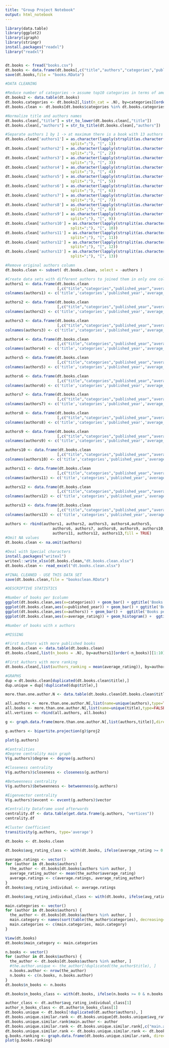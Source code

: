 ```yaml
---
title: "Group Project Notebook"
output: html_notebook
---
```


```r
library(data.table)
library(ggplot2)
library(igraph)
library(stringr)
install.packages("readxl")
library("readxl")


dt.books <- fread("books.csv")
dt.books <- data.frame(dt.books[,c("title","authors","categories","published_year","average_rating")])
save(dt.books,file = "books.RData")
```

```r
#DATA CLEANING

#Reduce number of categories -> assume top10 categories in terms of amount of books published
dt.books2 <- data.table(dt.books)
dt.books.categories <- dt.books2[,list(n_cat = .N), by=categories][order(-n_cat)][1:50]
dt.books.clean <- dt.books[dt.books$categories %in% dt.books.categories[,categories],]

#Normalize title and authors names
dt.books.clean[,"title"] = str_to_lower(dt.books.clean[,"title"])
dt.books.clean[,"authors"] = str_to_title(dt.books.clean[,"authors"])

#Separate authors 1 by 1 -> at maximum there is a book with 13 authors
dt.books.clean['authors1'] = as.character(lapply(strsplit(as.character(dt.books.clean[,"authors"]), 
                             split=";"), "[", 1))
dt.books.clean['authors2'] = as.character(lapply(strsplit(as.character(dt.books.clean[,"authors"]), 
                             split=";"), "[", 2))
dt.books.clean['authors3'] = as.character(lapply(strsplit(as.character(dt.books.clean[,"authors"]), 
                             split=";"), "[", 3))
dt.books.clean['authors4'] = as.character(lapply(strsplit(as.character(dt.books.clean[,"authors"]), 
                             split=";"), "[", 4))
dt.books.clean['authors5'] = as.character(lapply(strsplit(as.character(dt.books.clean[,"authors"]), 
                             split=";"), "[", 5))
dt.books.clean['authors6'] = as.character(lapply(strsplit(as.character(dt.books.clean[,"authors"]), 
                             split=";"), "[", 6))
dt.books.clean['authors7'] = as.character(lapply(strsplit(as.character(dt.books.clean[,"authors"]), 
                             split=";"), "[", 7))
dt.books.clean['authors8'] = as.character(lapply(strsplit(as.character(dt.books.clean[,"authors"]), 
                             split=";"), "[", 8))
dt.books.clean['authors9'] = as.character(lapply(strsplit(as.character(dt.books.clean[,"authors"]), 
                             split=";"), "[", 9))
dt.books.clean['authors10'] = as.character(lapply(strsplit(as.character(dt.books.clean[,"authors"]), 
                             split=";"), "[", 10))
dt.books.clean['authors11'] = as.character(lapply(strsplit(as.character(dt.books.clean[,"authors"]), 
                             split=";"), "[", 11))
dt.books.clean['authors12'] = as.character(lapply(strsplit(as.character(dt.books.clean[,"authors"]), 
                             split=";"), "[", 12))
dt.books.clean['authors13'] = as.character(lapply(strsplit(as.character(dt.books.clean[,"authors"]), 
                             split=";"), "[", 13))

#Remove original authors column
dt.books.clean <- subset( dt.books.clean, select = -authors )

#Create data sets with different authors to joined them in only one column
authors1 <- data.frame(dt.books.clean
                       [,c("title","categories","published_year","average_rating","authors1")])
colnames(authors1) <- c('title','categories','published_year','average_rating','authors')

authors2 <- data.frame(dt.books.clean
                       [,c("title","categories","published_year","average_rating","authors2")])
colnames(authors2) <- c('title','categories','published_year','average_rating','authors')

authors3 <- data.frame(dt.books.clean
                       [,c("title","categories","published_year","average_rating","authors3")])
colnames(authors3) <- c('title','categories','published_year','average_rating','authors')

authors4 <- data.frame(dt.books.clean
                       [,c("title","categories","published_year","average_rating","authors4")])
colnames(authors4) <- c('title','categories','published_year','average_rating','authors')

authors5 <- data.frame(dt.books.clean
                       [,c("title","categories","published_year","average_rating","authors5")])
colnames(authors5) <- c('title','categories','published_year','average_rating','authors')

authors6 <- data.frame(dt.books.clean
                       [,c("title","categories","published_year","average_rating","authors6")])
colnames(authors6) <- c('title','categories','published_year','average_rating','authors')

authors7 <- data.frame(dt.books.clean
                       [,c("title","categories","published_year","average_rating","authors7")])
colnames(authors7) <- c('title','categories','published_year','average_rating','authors')

authors8 <- data.frame(dt.books.clean
                       [,c("title","categories","published_year","average_rating","authors8")])
colnames(authors8) <- c('title','categories','published_year','average_rating','authors')

authors9 <- data.frame(dt.books.clean
                       [,c("title","categories","published_year","average_rating","authors9")])
colnames(authors9) <- c('title','categories','published_year','average_rating','authors')

authors10 <- data.frame(dt.books.clean
                       [,c("title","categories","published_year","average_rating","authors10")])
colnames(authors10) <- c('title','categories','published_year','average_rating','authors')

authors11 <- data.frame(dt.books.clean
                       [,c("title","categories","published_year","average_rating","authors11")])
colnames(authors11) <- c('title','categories','published_year','average_rating','authors')

authors12 <- data.frame(dt.books.clean
                       [,c("title","categories","published_year","average_rating","authors12")])
colnames(authors12) <- c('title','categories','published_year','average_rating','authors')

authors13 <- data.frame(dt.books.clean
                       [,c("title","categories","published_year","average_rating","authors13")])
colnames(authors13) <- c('title','categories','published_year','average_rating','authors')

authors <- rbind(authors1, authors2, authors3, authors4,authors5,
                     authors6, authors7, authors8, authors9, authors10,
                     authors11, authors12, authors13,fill = TRUE)
#Omit NA values
dt.books.clean <- na.omit(authors)

#Deal with Special characters
install.packages("writexl")
writexl::write_xlsx(dt.books.clean,"dt.books.clean.xlsx")
dt.books.clean <- read_excel("dt.books.clean.xlsx")

#FINAL CLEANED - USE THIS DATA SET
save(dt.books.clean,file = "booksclean.RData")
```

```r
#DESCRIPTIVE STATISTICS

#Number of books per $column
ggplot(dt.books.clean,aes(x=categories)) + geom_bar() + ggtitle('Books per Category')
ggplot(dt.books.clean,aes(x=published_year)) + geom_bar() + ggtitle('Books per Year published')
ggplot(dt.books.clean,aes(x=authors)) + geom_bar() +  ggtitle('Books per Author')
ggplot(dt.books.clean,aes(x=average_rating)) + geom_histogram() +  ggtitle('Books per Ranking')

#Number of books with x authors

#MISSING

#First Authors with more published books
dt.books.clean <- data.table(dt.books.clean)
dt.books.clean[,list(n_books = .N), by=authors1][order(-n_books)][1:10]

#First Authors with more ranking
dt.books.clean[,list(authors_ranking = mean(average_rating)), by=authors][order(-authors_ranking)][1:10]
```

```r
#GRAPHS
dup = dt.books.clean[duplicated(dt.books.clean$title),]
dup.unique = dup[!duplicated(dup$title),]

more.than.one.author.N <- data.table(dt.books.clean[dt.books.clean$title %in% dup.unique$title,][1:100,])

all.authors <- more.than.one.author.N[,list(name=unique(authors),type=TRUE)]
all.books <- more.than.one.author.N[,list(name=unique(title),type=FALSE)]
all.vertices <- rbind(all.authors, all.books)

g <- graph.data.frame(more.than.one.author.N[,list(authors,title)],directed=FALSE, vertices=all.vertices)

g.authors <- bipartite.projection(g)$proj2

plot(g.authors)
```

```r
#Centralities
#Degree centrality main graph
V(g.authors)$degree <- degree(g.authors)

#Closeness centrality
V(g.authors)$closeness <- closeness(g.authors)

#Betweenness centrality
V(g.authors)$betweenness <- betweenness(g.authors)

#Eigenvector centrality
V(g.authors)$evcent <- evcent(g.authors)$vector 

#Centrality Dataframe used afterwards
centrality.df <- data.table(get.data.frame(g.authors, "vertices"))
centrality.df
```

```r
#Cluster Coefficient
transitivity(g.authors, type='average')
```

```r
dt.books <- dt.books.clean

dt.books$avg_rating_class <- with(dt.books, ifelse(average_rating >= 0 & average_rating < 0.5, "[0-0.5[", ifelse(average_rating >= 0.5 & average_rating < 1, "[0.5 -1[", ifelse(average_rating >= 1 & average_rating < 1.5, "[1-1.5[", ifelse(average_rating >= 1.5 & average_rating < 2, "[1.5-2[", ifelse(average_rating >= 2 & average_rating <= 2.5, "[2-2.5]", ifelse(average_rating >= 2.5 & average_rating <= 3, "[2.5-3[", ifelse(average_rating >= 3 & average_rating <= 3.5, "[3-3.5[", ifelse(average_rating >= 3.5 & average_rating <= 4,  "[3.5-4[", ifelse(average_rating >= 4 & average_rating <= 4.5,  "[4-4.5[", ifelse(average_rating >= 4.5 & average_rating <= 5,  "[4.5-5]", "NA")))))))))))

average.ratings <- vector()
for (author in dt.books$authors) {
  the_author <- dt.books[dt.books$authors %in% author, ]
  average_rating_author <- mean(the_author$average_rating)
  average.ratings <- c(average.ratings, average_rating_author)
}
dt.books$avg_rating_individual <- average.ratings

dt.books$avg_rating_individual_class <- with(dt.books, ifelse(avg_rating_individual >= 0 & avg_rating_individual < 0.5, "[0-0.5[", ifelse(avg_rating_individual >= 0.5 & avg_rating_individual < 1, "[0.5 -1[", ifelse(avg_rating_individual >= 1 & avg_rating_individual < 1.5, "[1-1.5[", ifelse(avg_rating_individual >= 1.5 & avg_rating_individual < 2, "[1.5-2[", ifelse(avg_rating_individual >= 2 & avg_rating_individual <= 2.5, "[2-2.5[", ifelse(avg_rating_individual >= 2.5 & avg_rating_individual <= 3, "[2.5-3[", ifelse(avg_rating_individual >= 3 & avg_rating_individual <= 3.5, "[3-3.5[", ifelse(avg_rating_individual >= 3.5 & avg_rating_individual <= 4,  "[3.5-4[", ifelse(avg_rating_individual >= 4 & avg_rating_individual <= 4.5,  "[4-4.5[", ifelse(avg_rating_individual >= 4.5 & avg_rating_individual <= 5,  "[4.5-5]", "NA")))))))))))

main.categories <- vector()
for (author in dt.books$authors) {
  the_author <- dt.books[dt.books$authors %in% author, ]
  main.category <- names(sort(table(the_author$categories), decreasing=TRUE)[1])
  main.categories <- c(main.categories, main.category)
}

View(dt.books)
dt.books$main_category <- main.categories

n.books <- vector()
for (author in dt.books$authors) {
  the_author <- dt.books[dt.books$authors %in% author, ]
  #the.author.unique <- the_author[!duplicated(the_author$title), ]
  n.books.author <- nrow(the_author)
  n.books <- c(n.books, n.books.author)
}
dt.books$n_books <- n.books

dt.books$n_books_class <- with(dt.books, ifelse(n.books >= 0 & n.books < 2, "[0-2[", ifelse(n.books >= 2 & n.books < 5, "[2-5[", ifelse(n.books >= 5 & n.books < 10, "[5 -10[", ifelse(n.books >= 10 & n.books < 15, "[10-15[", ifelse(n.books >= 15 & n.books < 20, "[15-20[", ifelse(n.books >= 20 & n.books <= 25, "[20-25[", ifelse(n.books >= 25 & n.books <= 30, "[25-30[", ifelse(n.books >= 30 & n.books <= 35, "[30-35[", ifelse(n.books >= 35 & n.books <= 40, "[35-40[", ifelse(n.books >= 40 & n.books <= 45, "[40-45]", "NA")))))))))))

```

```r
author_class <- dt.author$avg_rating_individual_class[1]
author_n_books_class <- dt.author$n_books_class[1]
dt.books.unique <- dt.books[!duplicated(dt.author$authors), ]
dt.books.unique.similar.rank <- dt.books.unique[dt.books.unique$avg_rating_individual_class == author_class & dt.books.unique$n_books_class == author_n_books_class, ]
dt.books.unique.similar.rank$main.author <- author
dt.books.unique.similar.rank <- dt.books.unique.similar.rank[,c("main.author", "authors")]
dt.books.unique.similar.rank <- dt.books.unique.similar.rank <- dt.books.unique.similar.rank[!duplicated(dt.books.unique.similar.rank$authors), ]
g.books.ranking <- graph.data.frame(dt.books.unique.similar.rank, directed=FALSE, vertices = NULL)
plot(g.books.ranking)
```

```r
```

```r
```

```r
```

```r
```

```r
```

```r
```

```r
```